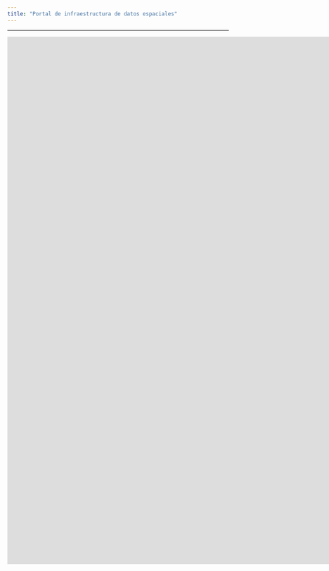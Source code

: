 ```yaml
---
title: "Portal de infraestructura de datos espaciales" 
---
```


---

<embed src="https://visor-de-barrios-lascondes.hub.arcgis.com" style="width: 1800px; height: 1200px;">

